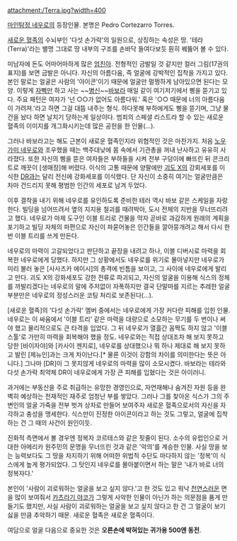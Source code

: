 attachment:/Terra.jpg?width=400

[[마인탐정 네우로]]의 등장인물. 본명은 Pedro Cortezarro Torres.

[[새로운 혈족]]의 수뇌부인 '다섯 손가락'의 일원으로, 상징하는 속성은 땅. '테라(Terra)'라는 별명 그대로 땅 내부의 구조를 손바닥 들여다보듯 훤히 꿰뚫어 볼 수 있다.

미남자에 돈도 어마어마하게 많은 [[엄친아]]. 전형적인 금발일 것 같지만 컬러 그림(17권의 표지)를 보면 금발은 아니다. 자신의 아름다움, 즉 얼굴에 강박적인 집착을 가지고 있다. 본인 말로는 얼굴은 사람의 '아이콘'이기 때문에 얼굴만 멀쩡하게 남아있으면 된다는 모양. 이렇게 [[자뻑]]만 하고 사는 ~~[[병신]]~~[[바보]]라 매일 같이 여기저기에서 삥을 뜯기고 있다. 주요 패턴은 여자가 '넌 ○○가 없어도 아름다워.' 혹은 '○○ 때문에 너의 아름다움이 가려져.'라고 하면 그걸 대뜸 내주는 형식. 하다못해 부하에게도 삥을 뜯기며, 그냥 물건을 놨다 하면 날치기 당하는게 일상이다. 범죄의 스페셜 리스트라 할 수 있는 새로운 혈족의 이미지를 개그화시키는데 많은 공헌을 한 인물(…).

그러나 바보라고는 해도 근본이 새로운 혈족인지라 위협적인 것은 마찬가지. 처음 [[노우가미 네우로]]와 조우했을 때는 백주대낮에 몸 속에서 기관총을 꺼내 난사하고 유유히 사라졌다. 또한 자신의 삥을 뜯은 여자들은 부하들을 시켜 전부 구덩이에 빠뜨린 뒤 콘크리트로 깨끗이 [생매장]해 버렸다. 이식의 고통 때문에 양팔에만 [[괴도 X]]의 강회세포를 이식한 [[DR]]과는 달리 전신에 강화세포를 이식했다. 단 자신이 소중히 여기는 얼굴만큼은 차마 건드리지 못해 평범한 인간의 세포로 남겨 두었다.

이후 결착을 내기 위해 네우로를 유인하도록 준비한 테러 역시 바보 같은 스케일을 자랑한다. 빌딩을 넘어뜨려서 옆의 지지용 철괴를 때려박아, 도시 전체의 지반을 무너뜨리려고 했다. 네우로가 마제 도구인 이블 트리로 건물을 막자 곧바로 과감하게 원래의 계획을 포기하고 빌딩 자체의 파편으로 자신이 파묻어놓은 인간들을 깔아뭉개려고 해서 다시 한 번 이블 트리를 쓰게 만든다.

네우로의 마력이 고갈되었다고 판단하고 끝장을 내려고 하나, 이블 디버시로 마력을 회복한 네우로에게 당했다. 하지만 그 상황에서도 네우로를 위기로 몰아넣지만 네우로가 미리 불러 놓은 [사사즈카 에이시]의 총격에 빈틈을 보이고, 그 사이에 네우로에게 발리고 만다. 괴도 X의 강화세포도 강한 전류로 파괴되고, 자신의 얼굴을 이용해 식스의 정체를 까발리겠다는 네우로의 말에 주저없이 자폭하지만 결국 단말마를 지르는 추레한 얼굴 부분만은 네우로의 정성스러운 코팅 처리로 보존된다(…).

[새로운 혈족]의 '다섯 손가락' 멤버 중에서는 네우로에게 가장 커다란 피해를 입힌 인물. 네우로는 이 싸움에서 '이블 트리' 같은 마력을 대량으로 소모하는 무기를 두 번이나 써야 했고 물리적으로도 큰 타격을 입었다. 그 뒤 네우로가 열흘간 꼼짝도 하지 않고 '이블 스툴'로 가만히 마력을 회복해야 했을 정도. 네우로와는 직접 상대조차 해 보지 못하고 당한 [바이자야]와 [카사이 젠지로], 네우로를 상대했으나 뭐 하나 제대로 해 보지 못하고 발린 [제뉴인]과는 크게 차이난다.[* 물론 이것이 강함의 차이를 의미한다는 뜻은 아니다.] 그나마 [DR]이 그 못지않게 네우로의 마력을 많이 소모시켰다. 바보라는 테라와 다섯 손가락 최약체 DR이 네우로에게 가장 큰 피해를 입혔다는 것은 아이러니.

과거에는 부동산을 주로 취급하는 유망한 경영인으로, 자연재해나 숨겨진 자원 등을 완벽히 예상하는 천재적인 재주로 엄청난 부를 쌓았다. 그러나 그를 찾아온 식스가 그의 주변인의 얼굴 가죽을 전부 벗겨 상자로 만들어 보여주자 새로운 혈족으로서의 자신을 자각하고 충성을 맹세한다. 식스만이 진정한 아이콘이라고 하는 것도 그렇고, 얼굴에 집착하는 건 그 때의 사건이 원인이듯.

진화적 측면에서 볼 경우엔 정복자 코르테스와 같은 핏줄이 된다. 소수의 유럽인으로 거대한 아메리카 원주민의 문명을 무너뜨린 것과 같은 '악의'를 계승한 인물. 사실 땅을 보는 능력보다도 그 땅을 차지하기 위해 어떠한 위법적 수단도 마다하지 않는 '정복'이 식스에게 높게 평가되었다. 그 탓인지 네우로를 몰아붙이면서 하는 말은 '내가 바로 너의 정복자다.'

본인이 '사람이 괴로워하는 얼굴을 보고 싶지 않다.'고 한 것도 있고 워낙 [[천연]]스러운 면을 많이 보여줘서 [[카츠라기 야코]]가 그렇게 사악한 인물이 아닌가 하는 의문점을 품게 만들기도 했지만, 사실 사람이 괴로워하는 얼굴을 보고 싶지 않다고 한 건 그 얼굴이 보기 싫을 만큼 추악하기 때문. 새로운 혈족은 새로운 혈족이다.

여담으로 얼굴 다음으로 중요한 것은 '''오른손에 박혀있는 귀가용 500엔 동전'''.

